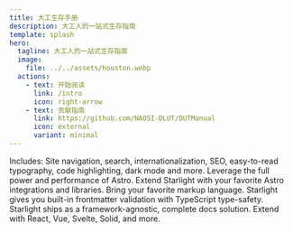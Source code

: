 ```yaml
---
title: 大工生存手册
description: 大工人的一站式生存指南
template: splash
hero:
  tagline: 大工人的一站式生存指南
  image:
    file: ../../assets/houston.webp
  actions:
    - text: 开始阅读
      link: /intro
      icon: right-arrow
    - text: 贡献指南
      link: https://github.com/NAOSI-DLUT/DUTManual
      icon: external
      variant: minimal
---
```



<CardGrid stagger>
  <Card title="Documentation that delights" icon="open-book">
    Includes: Site navigation, search, internationalization, SEO, easy-to-read
    typography, code highlighting, dark mode and more.
  </Card>
  <Card title="Powered by Astro" icon="rocket">
    Leverage the full power and performance of Astro. Extend Starlight with your
    favorite Astro integrations and libraries.
  </Card>
  <Card title="Markdown, Markdoc, and MDX" icon="document">
    Bring your favorite markup language. Starlight gives you built-in
    frontmatter validation with TypeScript type-safety.
  </Card>
  <Card title="Bring your own UI components" icon="puzzle">
    Starlight ships as a framework-agnostic, complete docs solution. Extend with
    React, Vue, Svelte, Solid, and more.
  </Card>
</CardGrid>
